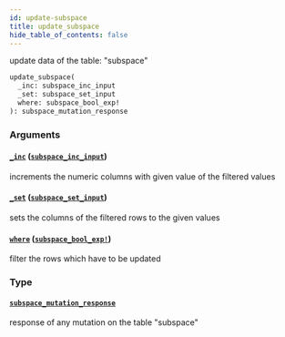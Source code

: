 ```yaml
---
id: update-subspace
title: update_subspace
hide_table_of_contents: false
---
```


update data of the table: "subspace"

```graphql
update_subspace(
  _inc: subspace_inc_input
  _set: subspace_set_input
  where: subspace_bool_exp!
): subspace_mutation_response
```

### Arguments

#### [`_inc`](#) ([`subspace_inc_input`](../inputs/subspace-inc-input))

increments the numeric columns with given value of the filtered values

#### [`_set`](#) ([`subspace_set_input`](../inputs/subspace-set-input))

sets the columns of the filtered rows to the given values

#### [`where`](#) ([`subspace_bool_exp!`](../inputs/subspace-bool-exp))

filter the rows which have to be updated

### Type

#### [`subspace_mutation_response`](../objects/subspace-mutation-response)

response of any mutation on the table "subspace"
